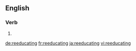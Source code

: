 ==English==

===Verb===
{{head|en|present participle}}

# {{present participle of|reeducate|lang=en|nocat=1}}

[[de:reeducating]]
[[fr:reeducating]]
[[ja:reeducating]]
[[vi:reeducating]]